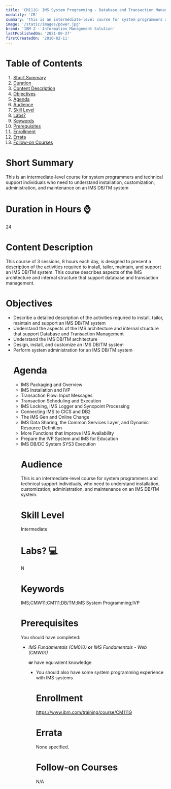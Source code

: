 ```yaml
---
title: 'CM111G: IMS System Programming - Database and Transaction Management'
modality: 'CR'
summary: 'This is an intermediate-level course for system programmers and technical support individuals who need to understand installation, customization, administration, and maintenance on an IMS DB/TM system'
image: '/static/images/power.jpg'
brand: 'IBM Z - Information Management Solution'
lastPublishedOn: '2021-09-27'
firstCreatedOn: '2010-02-11'
---
```

# Table of Contents
1.  [Short Summary](#short-summary)
2.  [Duration](#duration-in-hours-)
3.  [Content Description](#content-description)
4.  [Objectives](#objectives)
5.  [Agenda](#agenda)
6.  [Audience](#audience)
7.  [Skill Level](#skill-level)
8.  [Labs?](#labs-)
9.  [Keywords](#keywords)
10. [Prerequisites](#prerequisites)
11. [Enrollment](#enrollment)
12. [Errata](#errata)
13. [Follow-on Courses](#follow-on-courses)

# Short Summary
This is an intermediate-level course for system programmers and technical support individuals who need to understand installation, customization, administration, and maintenance on an IMS DB/TM system

# Duration in Hours ⌚
24

# Content Description
<p>This course of 3 sessions, 8 hours each day, is designed to present a description of the activities required to install, tailor, maintain, and support an IMS DB/TM system. This course describes aspects of the IMS architecture and internal structure that support database and transaction management.</p>

# Objectives
<ul />
	<li />Describe a detailed description of the activities required to install, tailor, maintain and support an IMS DB/TM system
	<li />Understand the aspects of the IMS architecture and internal structure that support Database and Transaction Management
	<li />Understand the IMS DB/TM architecture
	<li />Design, install, and customize an IMS DB/TM system
	<li />Perform system administration for an IMS DB/TM system


# Agenda
<ul /><li />IMS Packaging and Overview<li />IMS Installation and IVP<li />Transaction Flow: Input Messages<li />Transaction Scheduling and Execution<li />IMS Locking, IMS Logger and Syncpoint Processing<li />Connecting IMS to CICS and DB2<li />The IMS Gen and Online Change<li />IMS Data Sharing, the Common Services Layer, and Dynamic Resource Definition<li />More Functions that Improve IMS Availability<li />Prepare the IVP System and IMS for Education<li />IMS DB/DC System SYS3 Execution

# Audience
<p>This is an intermediate-level course for system programmers and technical support individuals, who need to understand installation, customization, administration, and maintenance on an IMS DB/TM system.</p>

# Skill Level
Intermediate        

# Labs? 💻
N

# Keywords
IMS;CMW11;CM111;DB/TM;IMS System Programming;IVP

# Prerequisites
<p>You should have completed:</p>

<ul />
	<li /><em>IMS Fundamentals (CM010)</em> <strong>or</strong> <em>IMS Fundamentals - Web (CMW01)</em>


<p><strong>or</strong> have equivalent knowledge</p>

<ul />
	<li />You should also have some system programming experience with IMS systems


# Enrollment
https://www.ibm.com/training/course/CM111G

# Errata
None specified.

# Follow-on Courses
N/A

